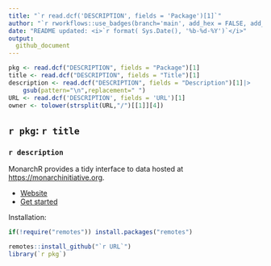 ```yaml
---
title: "`r read.dcf('DESCRIPTION', fields = 'Package')[1]`"  
author: "`r rworkflows::use_badges(branch='main', add_hex = FALSE, add_codecov_graphs = FALSE, add_doi = '10.5281/zenodo.14553217')`"
date: "README updated: <i>`r format( Sys.Date(), '%b-%d-%Y')`</i>"
output:
  github_document
---
```


<!-- To modify Package/Title/Description/Authors fields, edit the DESCRIPTION file -->

```r
pkg <- read.dcf("DESCRIPTION", fields = "Package")[1]
title <- read.dcf("DESCRIPTION", fields = "Title")[1]
description <- read.dcf("DESCRIPTION", fields = "Description")[1]|>
	gsub(pattern="\n",replacement=" ")
URL <- read.dcf('DESCRIPTION', fields = 'URL')[1]
owner <- tolower(strsplit(URL,"/")[[1]][4])
```

## `r pkg`: `r title`

### `r description`

MonarchR provides a tidy interface to data hosted at <https://monarchinitiative.org>.

-   [Website](https://%60r%20owner%60.github.io/%60r%20pkg%60)
-   [Get started](https://%60r%20owner%60.github.io/%60r%20pkg%60/articles/%60r%20pkg%60)

<!-- If you use ``r pkg``, please cite:  -->

<!-- Modify this by editing the file: inst/CITATION  -->

<!-- > `r utils::citation(pkg)$textVersion` -->

Installation:

``` r
if(!require("remotes")) install.packages("remotes")

remotes::install_github("`r URL`")
library(`r pkg`)
```
